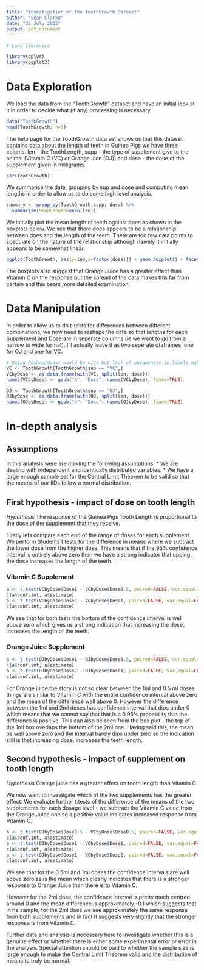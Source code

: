 ```yaml
---
title: "Investigation of the ToothGrowth Dataset"
author: "Sean Clarke"
date: "25 July 2015"
output: pdf_document
---
```


```r
# Load libraries

library(dplyr)
library(ggplot2)
```

# Data Exploration
We load the data from the "ToothGrowth" dataset and have an initial look at it in order to decide what (if any) processing is necessary.


```r
data("ToothGrowth")
head(ToothGrowth, n=5)
```

The help page for the ToothGrowth data set shows us that this dataset contains data about the length of teeth in Guinea Pigs we have three colums. len - the ToothLength, supp - the type of supplement give to the animal (Vitamin C (VC) or Orange Jice (OJ)) and dose - the dose of the supplement given in milligrams.
```r
str(ToothGrowth)
```

We summarise the data, grouping by sup and dose and computing mean lengths in order to allow us to do some high level analysis.

```r
summary <- group_by(ToothGrowth,supp, dose) %>%
  summarise(MeanLength=mean(len))
```


We initially plot the mean length of teeth against does as shown in the boxplots below. We see that there does appears to be a relationship between does and the length of the teeth. There are too few data points to speculate on the nature of the relationship although naively it initially appears to be somewhat linear.

```r

ggplot(ToothGrowth, aes(y=len,x=factor(dose))) + geom_boxplot() + facet_grid(. ~ supp, scales="free_y") + xlab("Dose (milligrams)") + ylab("Tooth Length ")

```

The boxplots also suggest that Orange Juice has a greater effect than Vitamin C on the response but the spread of the data makes this far from certain and this bears more detailed examination.

# Data Manipulation

In order to allow us to do t-tests for differences between different combinations, we now need to reshape the data so that lengths for each Supplement and Dose are in seperate columns (ie we want to go from a narrow to wide format). I'll actually leave it as two seperate dtaframes, one for OJ and one for VC.

```r
# Using Reshap/dcast would be nice but lack of uniqueness in labels makes it PAINFUL!
VC <- ToothGrowth[ToothGrowth$sup == "VC",]
VCbyDose <- as.data.frame(with(VC, split(len, dose)))
names(VCbyDose) <- gsub("X", "Dose", names(VCbyDose), fixed=TRUE)

OJ <- ToothGrowth[ToothGrowth$sup == "OJ",]
OJbyDose <- as.data.frame(with(OJ, split(len, dose)))
names(OJbyDose) <- gsub("X", "Dose", names(OJbyDose), fixed=TRUE)
```

# In-depth analysis

## Assumptions

In this analysis were are making the following assumptions:
* We are dealing with independent and identically distributed variables.
* We have a large enough sample set for the Central Limit Theorem to be valid so that the means of our IIDs follow a normal distribution.

## First hypothesis - impact of dose on tooth length

*Hypothesis* The response of the Guinea Pigs Tooth Length is proportional to the dose of the supplement that they receive.

Firstly lets compare each end of the range of doses for each supplement. We perform Students t tests for the difference in means where we subtract the lower dose from the higher dose. This means that if the 95% confidence interval is entirely above zero then we have a strong indicator that upping the dose increases the length of the teeth.

### Vitamin C Supplement

```r
a <- t.test(VCbyDose$Dose1 - VCbyDose$Dose0.5, paired=FALSE, var.equal=FALSE)
c(a$conf.int, a$estimate)
a <- t.test(VCbyDose$Dose2 - VCbyDose$Dose1, paired=FALSE, var.equal=FALSE)
c(a$conf.int, a$estimate)
```

We see that for both tests the bottom of the confidence interval is well above zero which gives us a strong indication that increasing the dose, increases the length of the teeth.

### Orange Juice Supplement

```r
a <- t.test(OJbyDose$Dose1 - OJbyDose$Dose0.5, paired=FALSE, var.equal=FALSE)
c(a$conf.int, a$estimate)
a <- t.test(OJbyDose$Dose2 - OJbyDose$Dose1, paired=FALSE, var.equal=FALSE)
c(a$conf.int, a$estimate)
```

For Orange juice the story is not so clear between the 1ml and 0.5 ml doses things are similar to Vitamin C with the entire confidence interval above zero and the mean of the difference well above 0. However the difference between the 1ml and 2ml doses has  confidence interval that dips under 0 which means that we cannot say that that is a 0.95% probability that the difference is positive. This can also be seen from the box plot - the top of the 1ml box overlaps the bottom of the 2ml one. Having said this, the mean os well above zero and the interval barely dips under zero so the indication still is that increasing dose, increases the teeth length.

## Second hypothesis - impact of supplement on tooth length

*Hypothesis* Orange juice has a greater effect on tooth length than Vitamin C

We now want to investigate which of the two supplements has the greater effect. We evaluate further t.tests of the difference of the means of the two supplements for each dosage level - we subtract the Vitamin C value from the Orange Juice one so a positive value indicates increased response from Vitamin C.

```r
a <- t.test(OJbyDose$Dose0.5 - VCbyDose$Dose0.5, paired=FALSE, var.equal=FALSE)
c(a$conf.int, a$estimate)
a <- t.test(OJbyDose$Dose1 - VCbyDose$Dose1, paired=FALSE, var.equal=FALSE)
c(a$conf.int, a$estimate)
a <- t.test(OJbyDose$Dose2 - VCbyDose$Dose2, paired=FALSE, var.equal=FALSE)
c(a$conf.int, a$estimate)
```

We see that for the 0.5ml and 1ml doses the confidence intervals are well above zero as is the mean which clearly indicates that there is a stronger response to Orange Juice than there is to Vitamin C.

However for the 2ml dose, the confidence interval is pretty much centred around 0 and the mean difference is approximately -0.1 which suggests that in he sample, for the 2ml does we see approximately the same response from both supplements and in fact it suggests very slightly that the stronger response is from Vitamin C.

Further data and analysis is necessary here to investigate whether this is a genuine effect or whether there is either some experimental error or error in the analysis. Special attention should be paid to whether the sample size is large enough to make the Central Limit Theorem valid and the distribution of means to truly be normal.